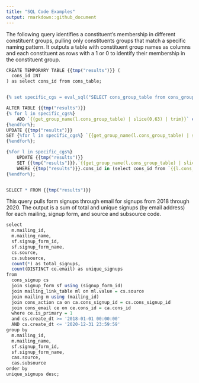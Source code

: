 ```yaml
---
title: "SQL Code Examples"
output: rmarkdown::github_document
---
```


The following query identifies a constituent's membership in different constituent groups, pulling only constituents groups that match a specific naming pattern. It outputs a table with constituent group names as columns and each constituent as rows with a 1 or 0 to identify their membership in the constituent group.
```r
CREATE TEMPORARY TABLE {{tmp("results")}} (
  cons_id INT
) as select cons_id from cons_table;


{% set specific_cgs = eval_sql("SELECT cons_group_table from cons_groups where lower(name) LIKE '%example - %'") %}

ALTER TABLE {{tmp("results")}} 
{% for l in specific_cgs%} 
    ADD `{{get_group_name(l.cons_group_table) | slice(0,63) | trim}}` char(1){% if not loop.last %},{%endif %}
{%endfor%};    
UPDATE {{tmp("results")}} 
SET {%for l in specific_cgs%} `{{get_group_name(l.cons_group_table) | slice(0,63) | trim}}` = 0{% if not loop.last %},{% endif %} 
{%endfor%};

{%for l in specific_cgs%} 
    UPDATE {{tmp("results")}}
    SET {{tmp("results")}}.`{{get_group_name(l.cons_group_table) | slice(0,63) | trim}}` = 1 
    WHERE {{tmp("results")}}.cons_id in (select cons_id from `{{l.cons_group_table}}`);
{%endfor%};


SELECT * FROM {{tmp("results")}}
```

This query pulls form signups through email for signups from 2018 through 2020. The output is a sum of total and unique signups (by email address) for each mailing, signup form, and source and subsource code.
```r
select 
  m.mailing_id, 
  m.mailing_name, 
  sf.signup_form_id, 
  sf.signup_form_name,
  cs.source, 
  cs.subsource,
  count(*) as total_signups, 
  count(DISTINCT ce.email) as unique_signups
from 
  cons_signup cs 
  join signup_form sf using (signup_form_id) 
  join mailing_link_table ml on ml.value = cs.source 
  join mailing m using (mailing_id) 
  join cons_action ca on ca.cons_signup_id = cs.cons_signup_id
  join cons_email ce on ce.cons_id = ca.cons_id 
  where ce.is_primary = 1 
  and cs.create_dt >= '2018-01-01 00:00:00' 
  AND cs.create_dt <= '2020-12-31 23:59:59' 
group by 
  m.mailing_id, 
  m.mailing_name, 
  sf.signup_form_id, 
  sf.signup_form_name,
  cas.source, 
  cas.subsource
order by
unique_signups desc;
```
